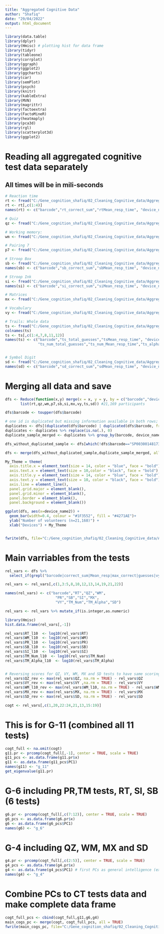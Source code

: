 ---
title: "Aggregated Cognitive Data"
author: "Shafiq"
date: "29/04/2022"
output: html_document
---

```{r}
library(data.table)
library(dplyr)
library(Hmisc) # plotting hist for data frame
library(tidyr)
library(tableone)
library(corrplot)
library(ggraph)
library(ggplot2)
library(ggcharts)
library(car)
library(semPlot)
library(psych)
library(knitr)
library(kableExtra)
library(MVN)
library(magrittr)
library(factoextra)
library(FactoMineR)
library(heatmaply)
library(pca3d)
library(rgl)
library(scatterplot3d)
library(ggplot2)
```


# Reading all aggregated cognitive test data separately 
## All times will be in mili-seconds 
```{r Reading all CT data}
# Reaction time
rt <- fread("C:/Gene_cognition_shafiq/02_Cleaning_Cognitive_data/Aggregated_Clean_Cognitive_Data/Reaction_Time_Aggregated_Feb2022.txt")
rt <- rt[,c(1:4)]
names(rt) <- c("barcode","rt_correct_sum","rtMean_resp_time", "device_name2")

# Quiz 
qz <- fread("C:/Gene_cognition_shafiq/02_Cleaning_Cognitive_data/Aggregated_Clean_Cognitive_Data/Quiz_Aggregated_Feb2022.txt")

# Working memory: 
wm <- fread("C:/Gene_cognition_shafiq/02_Cleaning_Cognitive_data/Aggregated_Clean_Cognitive_Data/Working_memory_Aggregated_Feb2022.txt")

# Pairing 7
p7 <- fread("C:/Gene_cognition_shafiq/02_Cleaning_Cognitive_data/Aggregated_Clean_Cognitive_Data/Pairing7_Aggregated_Feb2022.txt")

# Stroop Box 
sb <- fread("C:/Gene_cognition_shafiq/02_Cleaning_Cognitive_data/Aggregated_Clean_Cognitive_Data/Stroop_Box_Aggregated_Feb2022.txt")
names(sb) <- c("barcode","sb_correct_sum","sbMean_resp_time", "device_name2", "sb_correct_length","sb_correct_prop")

# Stroop Ink 
si <- fread("C:/Gene_cognition_shafiq/02_Cleaning_Cognitive_data/Aggregated_Clean_Cognitive_Data/Stroop_Ink_Aggregated_Feb2022.txt")
names(si) <- c("barcode","si_correct_sum","siMean_resp_time", "device_name2", "si_correct_length","si_correct_prop")

# Matrices
mx <- fread("C:/Gene_cognition_shafiq/02_Cleaning_Cognitive_data/Aggregated_Clean_Cognitive_Data/Matrices_Aggregated_Feb2022.txt")

# Vocabulary 
vy <- fread("C:/Gene_cognition_shafiq/02_Cleaning_Cognitive_data/Aggregated_Clean_Cognitive_Data/Vocabulary_Aggregated_Feb2022.txt")

# Trails: Whole data 
ts <- fread("C:/Gene_cognition_shafiq/02_Cleaning_Cognitive_data/Aggregated_Clean_Cognitive_Data/Trails_Aggregated_Feb2022.txt")
colnames(ts)
ts <- ts[,c(1:4,7,8,11,12)]
names(ts) <- c("barcode","ts_total_guesses","tsMean_resp_time", "device_name2", 
               "ts_num_total_guesses","ts_num_Mean_resp_time","ts_alpha_total_guesses","ts_alpha_Mean_resp_time")


# Symbol Digit 
sd <- fread("C:/Gene_cognition_shafiq/02_Cleaning_Cognitive_data/Aggregated_Clean_Cognitive_Data/Symbol_Digit_Aggregated_Feb2022.txt")
names(sd) <- c("barcode","sd_correct_sum","sdMean_resp_time", "device_name2", "sd_correct_length","sd_correct_prop")
```

# Merging all data and save
```{r Merge all data}
dfs <- Reduce(function(x,y) merge(x = x, y = y, by = c("barcode","device_name2"), all=TRUE), 
       list(rt,qz,wm,p7,sb,si,mx,vy,ts,sd)) #21,169 participants 

dfs$barcode <- toupper(dfs$barcode)

# one id is duplicated but missing information available in both rows; thereby aggregated 
duplicates <- dfs[(duplicated(dfs$barcode) | duplicated(dfs$barcode, fromLast=TRUE))]
duplicates <- duplicates %>% replace(is.na(.), 0)
duplicate_sample_merged <- duplicates %>% group_by(barcode, device_name2) %>% summarise_all(sum) #%>% relocate(ct_attempted, .after = last_col())

dfs_without_duplicated_sample <- dfs[which(!dfs$barcode=="SP00300148173G",)] #21,167

dfs <- merge(dfs_without_duplicated_sample,duplicate_sample_merged, all=TRUE) #21,168

My_Theme = theme(
  axis.title.x = element_text(size = 14, color = "blue", face = "bold"),
  axis.text.x = element_text(size = 10,color = "black", face = "bold"),
  axis.title.y = element_text(size = 14, color = "blue", face = "bold"),
  axis.text.y = element_text(size = 10, color = "black", face = "bold"),
  axis.line = element_line(),
  panel.grid.major = element_blank(),
  panel.grid.minor = element_blank(),
  panel.border = element_blank(),
  panel.background = element_blank())

ggplot(dfs, aes(x=device_name2)) +
  geom_bar(width=0.4, colour = "#1F3552", fill = "#4271AE")+
  ylab("Number of volunteers (n=21,168)") +
  xlab("Devices") + My_Theme


fwrite(dfs, file="C:/Gene_cognition_shafiq/02_Cleaning_Cognitive_data/Aggregated_Clean_Cognitive_Data/All_Cogtests_Aggregated_Phase1.txt", col.names=TRUE, row.names = FALSE, sep="\t")
```

# Main varriables from the tests 
```{r}
rel_vars <- dfs %>%
  select_if(grepl("barcode|correct_sum|Mean_resp|max_correct|guesses|vy_correct_prop", names(.)))

rel_vars <- rel_vars[,c(1,3:5,8,10,12,13,14,19,21,22)]

names(rel_vars) <- c("barcode","RT","QZ","WM",
                       "PR","SB","SI","MX",
                       "VY","TM_Num","TM_Alpha","SD")

rel_vars <- rel_vars %>% mutate_if(is.integer,as.numeric)

library(Hmisc)
hist.data.frame(rel_vars[,-1])

rel_vars$RT_l10  <- log10(rel_vars$RT)
rel_vars$WM_l10  <- log10(rel_vars$WM)
rel_vars$PR_l10  <- log10(rel_vars$PR)
rel_vars$SB_l10  <- log10(rel_vars$SB)
rel_vars$SI_l10  <- log10(rel_vars$SI)
rel_vars$TM_Num_l10  <- log10(rel_vars$TM_Num)
rel_vars$TM_Alpha_l10  <- log10(rel_vars$TM_Alpha)


# Reversing scores for QZ, VY, WM, MX and SD tests to have same scoring 
rel_vars$QZ_rev <- max(rel_vars$QZ, na.rm = TRUE) - rel_vars$QZ
rel_vars$VY_rev <- max(rel_vars$VY ,na.rm = TRUE) - rel_vars$VY
rel_vars$WM_l10_rev <- max(rel_vars$WM_l10, na.rm = TRUE) - rel_vars$WM_l10
rel_vars$MX_rev <- max(rel_vars$MX, na.rm = TRUE) - rel_vars$MX
rel_vars$SD_rev <- max(rel_vars$SD, na.rm = TRUE) - rel_vars$SD

cogt <- rel_vars[,c(1,20,22:24,21,13,15:19)]
```


# This is for G-11 (combined all 11 tests)
```{r G-11}
cogt_full <- na.omit(cogt) 
g11.pr <- prcomp(cogt_full[,-1], center = TRUE, scale = TRUE)
g11_pcs <- as.data.frame(g11.pr$x)
g11 <- as.data.frame(g11_pcs$PC1) 
names(g11) <- "g_11"
get_eigenvalue(g11.pr)
```

# G-6 including PR,TM tests, RT, SI, SB (6 tests)
```{r G-6, PR TM tests RT SI SB}
g6.pr <- prcomp(cogt_full[,c(7:12)], center = TRUE, scale = TRUE)
g6_pcs <- as.data.frame(g6.pr$x)
g6 <- as.data.frame(g6_pcs$PC1) 
names(g6) <- "g_6"
```

# G-4 including QZ, WM, MX and SD
```{r G-4, QZ WM MX SD}
g4.pr <- prcomp(cogt_full[,c(2:5)], center = TRUE, scale = TRUE)
g4_pcs <- as.data.frame(g4.pr$x)
g4 <- as.data.frame(g4_pcs$PC1) # first PCs as general intelligence (explains 41.4% variance)
names(g4) <- "g_4"
```


# Combine PCs to CT tests data and make complete data frame
```{r, Combine all these PCs to dataset}
cogt_full_pcs <- cbind(cogt_full,g11,g6,g4)
main_cogs_pc <- merge(cogt, cogt_full_pcs, all = TRUE)
fwrite(main_cogs_pc, file="C:/Gene_cognition_shafiq/02_Cleaning_Cognitive_data/Aggregated_Clean_Cognitive_Data/Main_cognitive_varriable_includingG.txt", col.names=TRUE, row.names = FALSE, sep="\t")
```